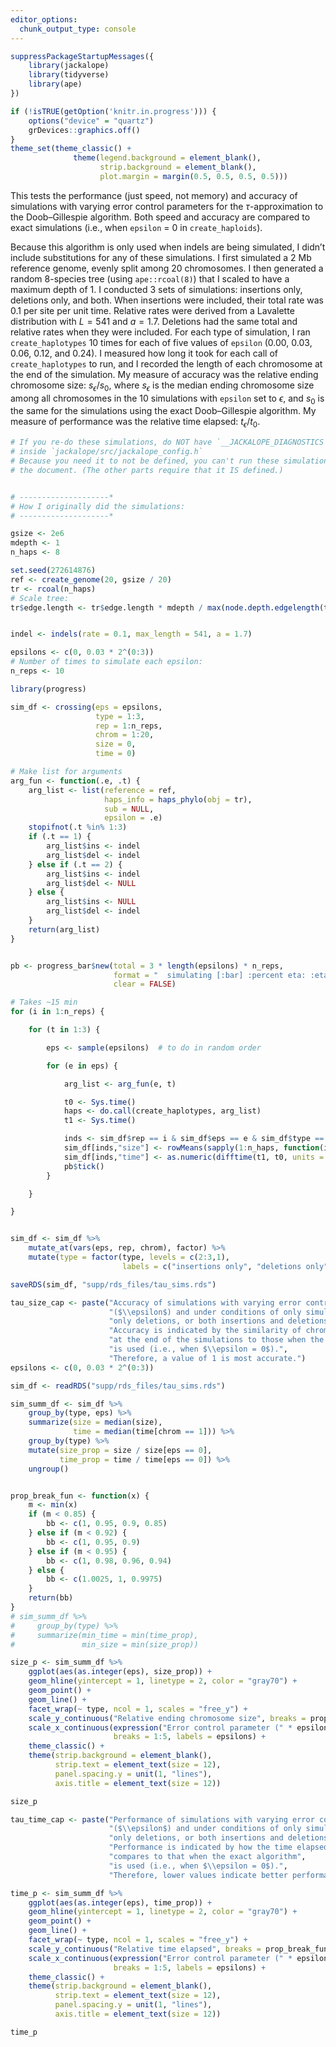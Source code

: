 ```yaml
---
editor_options: 
  chunk_output_type: console
---
```




```r
suppressPackageStartupMessages({
    library(jackalope)
    library(tidyverse)
    library(ape)
})

if (!isTRUE(getOption('knitr.in.progress'))) {
    options("device" = "quartz")
    grDevices::graphics.off()
}
theme_set(theme_classic() + 
              theme(legend.background = element_blank(),
                    strip.background = element_blank(),
                    plot.margin = margin(0.5, 0.5, 0.5, 0.5)))
```




This tests the performance (just speed, not memory) and accuracy of simulations
with varying error control parameters for the $\tau$-approximation to the
Doob--Gillespie algorithm.
Both speed and accuracy are compared to exact simulations 
(i.e., when `epsilon` = 0 in `create_haploids`).

Because this algorithm is only used when indels are being simulated, I didn't
include substitutions for any of these simulations.
I first simulated a 2 Mb reference genome, evenly split among 20 chromosomes.
I then generated a random 8-species tree (using `ape::rcoal(8)`) 
that I scaled to have a maximum depth of 1.
I conducted 3 sets of simulations: insertions only, deletions only, and both.
When insertions were included, their total rate was 0.1 per site per unit time.
Relative rates were derived from a Lavalette distribution with $L = 541$ and $a = 1.7$.
Deletions had the same total and relative rates when they were included.
For each type of simulation, I ran `create_haplotypes` 10 times for each of five values
of `epsilon` (0.00, 0.03, 0.06, 0.12, and 0.24).
I measured how long it took for each call of `create_haplotypes` to run, and
I recorded the length of each chromosome at the end of the simulation.
My measure of accuracy was the relative ending chromosome size: $s_{\epsilon} / s_{0}$,
where $s_{\epsilon}$ is the median ending chromosome size among all chromosomes in
the 10 simulations with `epsilon` set to $\epsilon$,
and $s_{0}$ is the same for the simulations using the exact Doob--Gillespie algorithm.
My measure of performance was the relative time elapsed: $t_{\epsilon} / t_{0}$.



```r

# If you re-do these simulations, do NOT have `__JACKALOPE_DIAGNOSTICS` defined 
# inside `jackalope/src/jackalope_config.h`
# Because you need it to not be defined, you can't run these simulations when knitting
# the document. (The other parts require that it IS defined.)


# --------------------*
# How I originally did the simulations:
# --------------------*

gsize <- 2e6
mdepth <- 1
n_haps <- 8

set.seed(272614876)
ref <- create_genome(20, gsize / 20)
tr <- rcoal(n_haps)
# Scale tree:
tr$edge.length <- tr$edge.length * mdepth / max(node.depth.edgelength(tr))


indel <- indels(rate = 0.1, max_length = 541, a = 1.7)

epsilons <- c(0, 0.03 * 2^(0:3))
# Number of times to simulate each epsilon:
n_reps <- 10

library(progress)

sim_df <- crossing(eps = epsilons,
                   type = 1:3,
                   rep = 1:n_reps,
                   chrom = 1:20,
                   size = 0,
                   time = 0)

# Make list for arguments
arg_fun <- function(.e, .t) {
    arg_list <- list(reference = ref,
                     haps_info = haps_phylo(obj = tr),
                     sub = NULL,
                     epsilon = .e)
    stopifnot(.t %in% 1:3)
    if (.t == 1) {
        arg_list$ins <- indel
        arg_list$del <- indel
    } else if (.t == 2) {
        arg_list$ins <- indel
        arg_list$del <- NULL
    } else {
        arg_list$ins <- NULL
        arg_list$del <- indel
    }
    return(arg_list)
}


pb <- progress_bar$new(total = 3 * length(epsilons) * n_reps,
                       format = "  simulating [:bar] :percent eta: :eta",
                       clear = FALSE)

# Takes ~15 min
for (i in 1:n_reps) {

    for (t in 1:3) {

        eps <- sample(epsilons)  # to do in random order

        for (e in eps) {

            arg_list <- arg_fun(e, t)

            t0 <- Sys.time()
            haps <- do.call(create_haplotypes, arg_list)
            t1 <- Sys.time()

            inds <- sim_df$rep == i & sim_df$eps == e & sim_df$type == t
            sim_df[inds,"size"] <- rowMeans(sapply(1:n_haps, function(i) haps$sizes(i)))
            sim_df[inds,"time"] <- as.numeric(difftime(t1, t0, units = "sec"))
            pb$tick()
        }

    }

}


sim_df <- sim_df %>%
    mutate_at(vars(eps, rep, chrom), factor) %>%
    mutate(type = factor(type, levels = c(2:3,1),
                         labels = c("insertions only", "deletions only", "both")))

saveRDS(sim_df, "supp/rds_files/tau_sims.rds")
```



```r
tau_size_cap <- paste("Accuracy of simulations with varying error control parameters",
                      "($\\epsilon$) and under conditions of only simulating insertions,",
                      "only deletions, or both insertions and deletions.",
                      "Accuracy is indicated by the similarity of chromosome sizes",
                      "at the end of the simulations to those when the exact algorithm",
                      "is used (i.e., when $\\epsilon = 0$).",
                      "Therefore, a value of 1 is most accurate.")
epsilons <- c(0, 0.03 * 2^(0:3))
```


```r

sim_df <- readRDS("supp/rds_files/tau_sims.rds")

sim_summ_df <- sim_df %>%
    group_by(type, eps) %>%
    summarize(size = median(size),
              time = median(time[chrom == 1])) %>%
    group_by(type) %>%
    mutate(size_prop = size / size[eps == 0],
           time_prop = time / time[eps == 0]) %>%
    ungroup()


prop_break_fun <- function(x) {
    m <- min(x)
    if (m < 0.85) {
        bb <- c(1, 0.95, 0.9, 0.85)
    } else if (m < 0.92) {
        bb <- c(1, 0.95, 0.9)
    } else if (m < 0.95) {
        bb <- c(1, 0.98, 0.96, 0.94)
    } else {
        bb <- c(1.0025, 1, 0.9975)
    }
    return(bb)
}
# sim_summ_df %>% 
#     group_by(type) %>% 
#     summarize(min_time = min(time_prop),
#               min_size = min(size_prop))

size_p <- sim_summ_df %>%
    ggplot(aes(as.integer(eps), size_prop)) +
    geom_hline(yintercept = 1, linetype = 2, color = "gray70") +
    geom_point() +
    geom_line() +
    facet_wrap(~ type, ncol = 1, scales = "free_y") +
    scale_y_continuous("Relative ending chromosome size", breaks = prop_break_fun) +
    scale_x_continuous(expression("Error control parameter (" * epsilon * ")"),
                       breaks = 1:5, labels = epsilons) +
    theme_classic() +
    theme(strip.background = element_blank(),
          strip.text = element_text(size = 12),
          panel.spacing.y = unit(1, "lines"),
          axis.title = element_text(size = 12))

size_p
```




```r
tau_time_cap <- paste("Performance of simulations with varying error control parameters",
                      "($\\epsilon$) and under conditions of only simulating insertions,",
                      "only deletions, or both insertions and deletions.",
                      "Performance is indicated by how the time elapsed",
                      "compares to that when the exact algorithm",
                      "is used (i.e., when $\\epsilon = 0$).",
                      "Therefore, lower values indicate better performance.")
```

```r


time_p <- sim_summ_df %>%
    ggplot(aes(as.integer(eps), time_prop)) +
    geom_hline(yintercept = 1, linetype = 2, color = "gray70") +
    geom_point() +
    geom_line() +
    facet_wrap(~ type, ncol = 1, scales = "free_y") +
    scale_y_continuous("Relative time elapsed", breaks = prop_break_fun) +
    scale_x_continuous(expression("Error control parameter (" * epsilon * ")"),
                       breaks = 1:5, labels = epsilons) +
    theme_classic() +
    theme(strip.background = element_blank(),
          strip.text = element_text(size = 12),
          panel.spacing.y = unit(1, "lines"),
          axis.title = element_text(size = 12))

time_p

```
